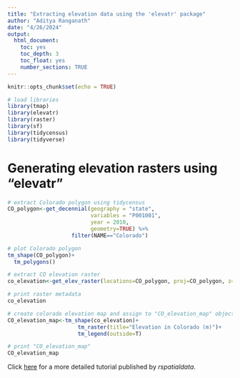 ```yaml
---
title: "Extracting elevation data using the 'elevatr' package"
author: "Aditya Ranganath"
date: "4/26/2024"
output:
  html_document:
    toc: yes
    toc_depth: 3
    toc_float: yes
    number_sections: TRUE
---
```


```r
knitr::opts_chunk$set(echo = TRUE)
```

```r
# load libraries
library(tmap)
library(elevatr)
library(raster)
library(sf)
library(tidycensus)
library(tidyverse)
```

# Generating elevation rasters using "elevatr"

```r
# extract Colorado polygon using tidycensus
CO_polygon<-get_decennial(geography = "state", 
                          variables = "P001001",
                          year = 2010,
                          geometry=TRUE) %>% 
                    filter(NAME=="Colorado")

```

```r
# plot Colorado polygon
tm_shape(CO_polygon)+
  tm_polygons()
```

```r
# extract CO elevation raster
co_elevation<-get_elev_raster(locations=CO_polygon, proj=CO_polygon, z=9, clip="locations")
```

```r
# print raster metadata
co_elevation
```

```r
# create colorado elevation map and assign to "CO_elevation_map" object
CO_elevation_map<-tm_shape(co_elevation)+
                      tm_raster(title="Elevation in Colorado (m)")+
                      tm_legend(outside=T)
```

```r
# print "CO_elevation_map"
CO_elevation_map
```

Click [here](https://rspatialdata.github.io/elevation.html) for a more detailed tutorial published by *rspatialdata*. 



